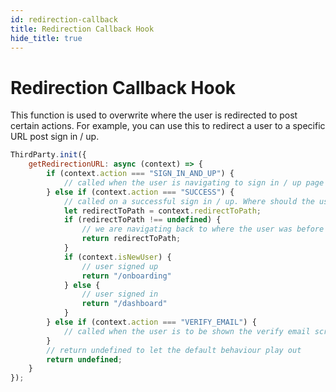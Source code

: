 ```yaml
---
id: redirection-callback
title: Redirection Callback Hook
hide_title: true
---
```


# Redirection Callback Hook

This function is used to overwrite where the user is redirected to post certain actions. For example, you can use this to redirect a user to a specific URL post sign in / up.

<!--DOCUSAURUS_CODE_TABS-->
<!--ReactJS-->
```jsx
ThirdParty.init({
    getRedirectionURL: async (context) => {
        if (context.action === "SIGN_IN_AND_UP") {
            // called when the user is navigating to sign in / up page
        } else if (context.action === "SUCCESS") {
            // called on a successful sign in / up. Where should the user go next?
            let redirectToPath = context.redirectToPath;
            if (redirectToPath !== undefined) {
                // we are navigating back to where the user was before they authenticated
                return redirectToPath;
            }
            if (context.isNewUser) {
                // user signed up
                return "/onboarding"
            } else {
                // user signed in
                return "/dashboard"
            }
        } else if (context.action === "VERIFY_EMAIL") {
            // called when the user is to be shown the verify email screen
        }
        // return undefined to let the default behaviour play out
        return undefined;
    }
});
```
<!--END_DOCUSAURUS_CODE_TABS-->
